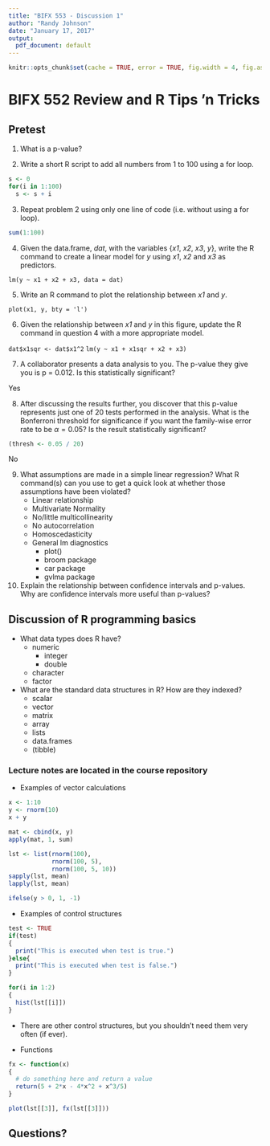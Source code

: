 ```yaml
---
title: "BIFX 553 - Discussion 1"
author: "Randy Johnson"
date: "January 17, 2017"
output:
  pdf_document: default
---
```


```r
knitr::opts_chunk$set(cache = TRUE, error = TRUE, fig.width = 4, fig.asp = 1)
```

BIFX 552 Review and R Tips 'n Tricks
====================================

Pretest
-------

1) What is a p-value?

2) Write a short R script to add all numbers from 1 to 100 using a for loop.

```r
s <- 0
for(i in 1:100)
  s <- s + i
```

3) Repeat problem 2 using only one line of code (i.e. without using a for loop).

```r
sum(1:100)
```

4) Given the data.frame, *dat*, with the variables {*x1*, *x2*, *x3*, *y*}, write the R command to create a linear model for *y* using *x1*, *x2* and *x3* as predictors.

`lm(y ~ x1 + x2 + x3, data = dat)`

5) Write an R command to plot the relationship between *x1* and *y*.

`plot(x1, y, bty = 'l')`

6) Given the relationship between *x1* and *y* in this figure, update the R command in question 4 with a more appropriate model.

`dat$x1sqr <- dat$x1^2`
`lm(y ~ x1 + x1sqr + x2 + x3)`

7) A collaborator presents a data analysis to you. The p-value they give you is p = 0.012. Is this statistically significant?

Yes

8) After discussing the results further, you discover that this p-value represents just one of 20 tests performed in the analysis. What is the Bonferroni threshold for significance if you want the family-wise error rate to be $\alpha = 0.05$? Is the result statistically significant?

```r
(thresh <- 0.05 / 20)
```
No
  
9) What assumptions are made in a simple linear regression? What R command(s) can you use to get a quick look at whether those assumptions have been violated?
   - Linear relationship
   - Multivariate Normality
   - No/little multicollinearity
   - No autocorrelation
   - Homoscedasticity
   - General lm diagnostics
       - plot()
       - broom package
       - car package
       - gvlma package

10) Explain the relationship between confidence intervals and p-values. Why are confidence intervals more useful than p-values?


Discussion of R programming basics
----------------------------------

- What data types does R have?
    - numeric
      - integer
      - double
    - character
    - factor

- What are the standard data structures in R? How are they indexed?
    - scalar
    - vector
    - matrix
    - array
    - lists
    - data.frames
    - (tibble)

### Lecture notes are located in the course repository

- Examples of vector calculations
```r
x <- 1:10
y <- rnorm(10)
x + y
```

```r
mat <- cbind(x, y)
apply(mat, 1, sum)

lst <- list(rnorm(100),
            rnorm(100, 5),
            rnorm(100, 5, 10))
sapply(lst, mean)
lapply(lst, mean)
```

```r
ifelse(y > 0, 1, -1)
```

- Examples of control structures
```r
test <- TRUE
if(test)
{
  print("This is executed when test is true.")
}else{
  print("This is executed when test is false.")
}
```

```r
for(i in 1:2)
{
  hist(lst[[i]])
}
```

  - There are other control structures, but you shouldn't need them very often (if ever).
  
- Functions
```r
fx <- function(x)
{
  # do something here and return a value
  return(5 + 2*x - 4*x^2 + x^3/5)
}

plot(lst[[3]], fx(lst[[3]]))
```

## Questions?